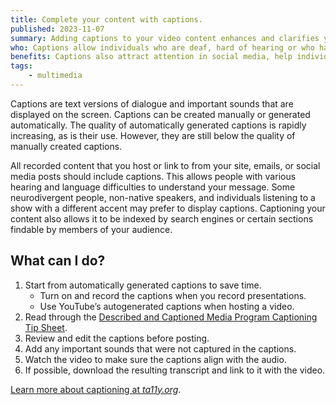 ```yaml
---
title: Complete your content with captions.
published: 2023-11-07
summary: Adding captions to your video content enhances and clarifies your message.
who: Captions allow individuals who are deaf, hard of hearing or who have difficulty processing audio to experience your multimedia content.
benefits: Captions also attract attention in social media, help individuals who have sound turned off or are in noisy environments, and make your video content searchable.
tags:
    - multimedia
---
```



Captions are text versions of dialogue and important sounds that are displayed on the screen. Captions can be created manually or generated automatically. The quality of automatically generated captions is rapidly increasing, as is their use. However, they are still below the quality of manually created captions.

All recorded content that you host or link to from your site, emails, or social media posts should include captions. This allows people with various hearing and language difficulties to understand your message. Some neurodivergent people, non-native speakers, and individuals listening to a show with a different accent may prefer to display captions. Captioning your content also allows it to be indexed by search engines or certain sections findable by members of your audience.

## What can I do?

1. Start from automatically generated captions to save time.
    - Turn on and record the captions when you record presentations.
    - Use YouTube’s autogenerated captions when hosting a video.
2. Read through the [Described and Captioned Media Program Captioning Tip Sheet](https://dcmp.org/learn/225-captioning-tip-sheet).
3. Review and edit the captions before posting. 
4. Add any important sounds that were not captured in the captions.
5. Watch the video to make sure the captions align with the audio.
6. If possible, download the resulting transcript and link to it with the video.

[Learn more about captioning at *ta11y.org*](https://www.ta11y.org/learning/topic?key=media.captioning).
